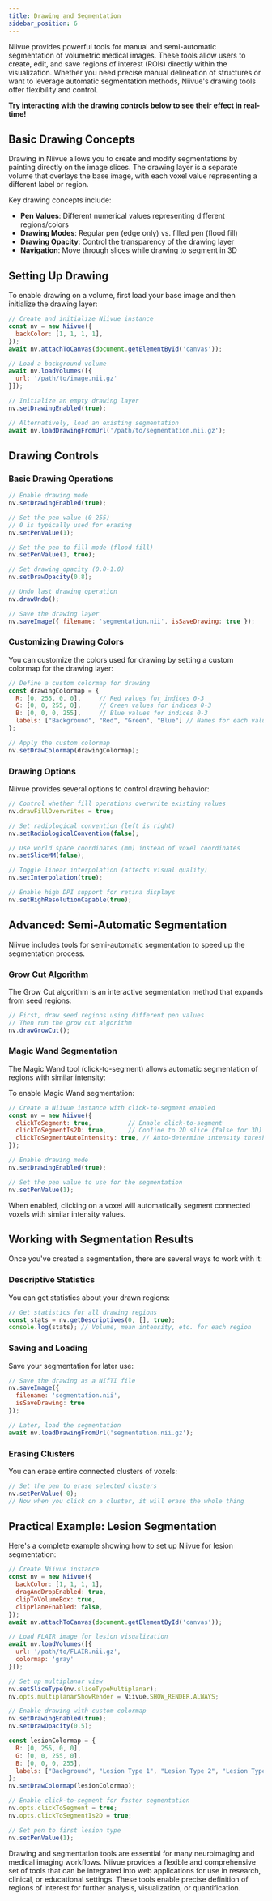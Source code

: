 ```yaml
---
title: Drawing and Segmentation
sidebar_position: 6
---
```



Niivue provides powerful tools for manual and semi-automatic segmentation of volumetric medical images. These tools allow users to create, edit, and save regions of interest (ROIs) directly within the visualization. Whether you need precise manual delineation of structures or want to leverage automatic segmentation methods, Niivue's drawing tools offer flexibility and control.

**Try interacting with the drawing controls below to see their effect in real-time!**

<NiivueBrowserWrapper>
  <DrawingDemo />
</NiivueBrowserWrapper>

## Basic Drawing Concepts

Drawing in Niivue allows you to create and modify segmentations by painting directly on the image slices. The drawing layer is a separate volume that overlays the base image, with each voxel value representing a different label or region.

Key drawing concepts include:

- **Pen Values**: Different numerical values representing different regions/colors
- **Drawing Modes**: Regular pen (edge only) vs. filled pen (flood fill)
- **Drawing Opacity**: Control the transparency of the drawing layer
- **Navigation**: Move through slices while drawing to segment in 3D

## Setting Up Drawing

To enable drawing on a volume, first load your base image and then initialize the drawing layer:

```javascript
// Create and initialize Niivue instance
const nv = new Niivue({
  backColor: [1, 1, 1, 1],
});
await nv.attachToCanvas(document.getElementById('canvas'));

// Load a background volume
await nv.loadVolumes([{ 
  url: '/path/to/image.nii.gz' 
}]);

// Initialize an empty drawing layer
nv.setDrawingEnabled(true);

// Alternatively, load an existing segmentation
await nv.loadDrawingFromUrl('/path/to/segmentation.nii.gz');
```

## Drawing Controls

### Basic Drawing Operations

```javascript
// Enable drawing mode
nv.setDrawingEnabled(true);

// Set the pen value (0-255)
// 0 is typically used for erasing
nv.setPenValue(1);

// Set the pen to fill mode (flood fill)
nv.setPenValue(1, true);

// Set drawing opacity (0.0-1.0)
nv.setDrawOpacity(0.8);

// Undo last drawing operation
nv.drawUndo();

// Save the drawing layer
nv.saveImage({ filename: 'segmentation.nii', isSaveDrawing: true });
```

### Customizing Drawing Colors

You can customize the colors used for drawing by setting a custom colormap for the drawing layer:

```javascript
// Define a custom colormap for drawing
const drawingColormap = {
  R: [0, 255, 0, 0],     // Red values for indices 0-3
  G: [0, 0, 255, 0],     // Green values for indices 0-3
  B: [0, 0, 0, 255],     // Blue values for indices 0-3
  labels: ["Background", "Red", "Green", "Blue"] // Names for each value
};

// Apply the custom colormap
nv.setDrawColormap(drawingColormap);
```

### Drawing Options

Niivue provides several options to control drawing behavior:

```javascript
// Control whether fill operations overwrite existing values
nv.drawFillOverwrites = true;

// Set radiological convention (left is right)
nv.setRadiologicalConvention(false);

// Use world space coordinates (mm) instead of voxel coordinates
nv.setSliceMM(false);

// Toggle linear interpolation (affects visual quality)
nv.setInterpolation(true);

// Enable high DPI support for retina displays
nv.setHighResolutionCapable(true);
```

## Advanced: Semi-Automatic Segmentation

Niivue includes tools for semi-automatic segmentation to speed up the segmentation process.

### Grow Cut Algorithm

The Grow Cut algorithm is an interactive segmentation method that expands from seed regions:

```javascript
// First, draw seed regions using different pen values
// Then run the grow cut algorithm
nv.drawGrowCut();
```

### Magic Wand Segmentation

The Magic Wand tool (click-to-segment) allows automatic segmentation of regions with similar intensity:

<NiivueBrowserWrapper>
  <MagicWandDemo />
</NiivueBrowserWrapper>

To enable Magic Wand segmentation:

```javascript
// Create a Niivue instance with click-to-segment enabled
const nv = new Niivue({
  clickToSegment: true,          // Enable click-to-segment
  clickToSegmentIs2D: true,      // Confine to 2D slice (false for 3D)
  clickToSegmentAutoIntensity: true, // Auto-determine intensity threshold
});

// Enable drawing mode
nv.setDrawingEnabled(true);

// Set the pen value to use for the segmentation
nv.setPenValue(1);
```

When enabled, clicking on a voxel will automatically segment connected voxels with similar intensity values.

## Working with Segmentation Results

Once you've created a segmentation, there are several ways to work with it:

### Descriptive Statistics

You can get statistics about your drawn regions:

```javascript
// Get statistics for all drawing regions
const stats = nv.getDescriptives(0, [], true);
console.log(stats); // Volume, mean intensity, etc. for each region
```

### Saving and Loading

Save your segmentation for later use:

```javascript
// Save the drawing as a NIfTI file
nv.saveImage({ 
  filename: 'segmentation.nii', 
  isSaveDrawing: true 
});

// Later, load the segmentation
await nv.loadDrawingFromUrl('segmentation.nii.gz');
```

### Erasing Clusters

You can erase entire connected clusters of voxels:

```javascript
// Set the pen to erase selected clusters
nv.setPenValue(-0);
// Now when you click on a cluster, it will erase the whole thing
```

## Practical Example: Lesion Segmentation

Here's a complete example showing how to set up Niivue for lesion segmentation:

```javascript
// Create Niivue instance
const nv = new Niivue({
  backColor: [1, 1, 1, 1],
  dragAndDropEnabled: true,
  clipToVolumeBox: true,
  clipPlaneEnabled: false,
});
await nv.attachToCanvas(document.getElementById('canvas'));

// Load FLAIR image for lesion visualization
await nv.loadVolumes([{ 
  url: '/path/to/FLAIR.nii.gz',
  colormap: 'gray'
}]);

// Set up multiplanar view
nv.setSliceType(nv.sliceTypeMultiplanar);
nv.opts.multiplanarShowRender = Niivue.SHOW_RENDER.ALWAYS;

// Enable drawing with custom colormap
nv.setDrawingEnabled(true);
nv.setDrawOpacity(0.5);

const lesionColormap = {
  R: [0, 255, 0, 0],
  G: [0, 0, 255, 0],
  B: [0, 0, 0, 255],
  labels: ["Background", "Lesion Type 1", "Lesion Type 2", "Lesion Type 3"]
};
nv.setDrawColormap(lesionColormap);

// Enable click-to-segment for faster segmentation
nv.opts.clickToSegment = true;
nv.opts.clickToSegmentIs2D = true;

// Set pen to first lesion type
nv.setPenValue(1);
```

Drawing and segmentation tools are essential for many neuroimaging and medical imaging workflows. Niivue provides a flexible and comprehensive set of tools that can be integrated into web applications for use in research, clinical, or educational settings. These tools enable precise definition of regions of interest for further analysis, visualization, or quantification. 